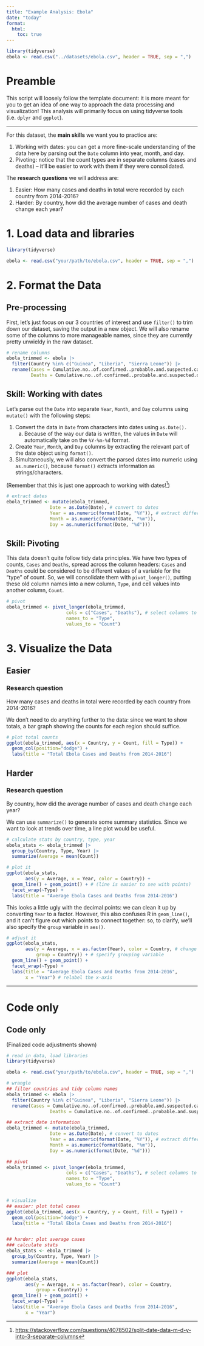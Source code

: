 ```yaml
---
title: "Example Analysis: Ebola"
date: "today"
format: 
  html:
    toc: true
---
```


```r
library(tidyverse)
ebola <- read.csv("../datasets/ebola.csv", header = TRUE, sep = ",")
```

# Preamble

This script will loosely follow the template document: it is more meant for you to get an idea of one way to approach the data processing and visualization! This analysis will primarily focus on using tidyverse tools (i.e. `dplyr` and `ggplot`).

------------------------------------------------------------------------

For this dataset, the **main skills** we want you to practice are:

1.  Working with dates: you can get a more fine-scale understanding of the data here by parsing out the `Date` column into year, month, and day.
2.  Pivoting: notice that the count types are in separate columns (cases and deaths) -- it'll be easier to work with them if they were consolidated.

The **research questions** we will address are:

1.  Easier: How many cases and deaths in total were recorded by each country from 2014-2016?
2.  Harder: By country, how did the average number of cases and death change each year?

# 1. Load data and libraries

```r
library(tidyverse)

ebola <- read.csv("your/path/to/ebola.csv", header = TRUE, sep = ",")
```

# 2. Format the Data

## Pre-processing

First, let's just focus on our 3 countries of interest and use `filter()` to trim down our dataset, saving the output in a new object. We will also rename some of the columns to more manageable names, since they are currently pretty unwieldy in the raw dataset.

```r
# rename columns
ebola_trimmed <- ebola |>
  filter(Country %in% c("Guinea", "Liberia", "Sierra Leone")) |>
  rename(Cases = Cumulative.no..of.confirmed..probable.and.suspected.cases,
         Deaths = Cumulative.no..of.confirmed..probable.and.suspected.deaths)
```

## Skill: Working with dates

Let's parse out the `Date` into separate `Year`, `Month`, and `Day` columns using `mutate()` with the following steps:

1.  Convert the data in `Date` from characters into dates using `as.Date().`
    a.  Because of the way our data is written, the values in `Date` will automatically take on the `%Y-%m-%d` format.
2.  Create `Year`, `Month`, and `Day` columns by extracting the relevant part of the date object using `format()`.
3.  Simultaneously, we will also convert the parsed dates into numeric using `as.numeric()`, because `format()` extracts information as strings/characters.

(Remember that this is just one approach to working with dates![^example-ebola-1])

[^example-ebola-1]: <https://stackoverflow.com/questions/4078502/split-date-data-m-d-y-into-3-separate-columns>

```r
# extract dates
ebola_trimmed <- mutate(ebola_trimmed,
                Date = as.Date(Date), # convert to dates
                Year = as.numeric(format(Date, "%Y")), # extract different parts of the date
                Month = as.numeric(format(Date, "%m")),
                Day = as.numeric(format(Date, "%d")))
```

## Skill: Pivoting

This data doesn't quite follow tidy data principles. We have two types of counts, `Cases` and `Deaths`, spread across the column headers: `Cases` and `Deaths` could be considered to be different values of a variable for the "type" of count. So, we will consolidate them with `pivot_longer()`, putting these old column names into a new column, `Type`, and cell values into another column, `Count`.

```r
# pivot
ebola_trimmed <- pivot_longer(ebola_trimmed,
                      cols = c("Cases", "Deaths"), # select columns to be pivoted
                      names_to = "Type",
                      values_to = "Count")
```

# 3. Visualize the Data

## Easier

::: callout-note
### Research question

How many cases and deaths in total were recorded by each country from 2014-2016?
:::

We don't need to do anything further to the data: since we want to show totals, a bar graph showing the counts for each region should suffice.

```r
# plot total counts
ggplot(ebola_trimmed, aes(x = Country, y = Count, fill = Type)) +
  geom_col(position="dodge") +
  labs(title = "Total Ebola Cases and Deaths from 2014-2016")
```

## Harder

::: callout-note
### Research question

By country, how did the average number of cases and death change each year?
:::

We can use `summarize()` to generate some summary statistics. Since we want to look at trends over time, a line plot would be useful.

```r
# calculate stats by country, type, year
ebola_stats <- ebola_trimmed |>
  group_by(Country, Type, Year) |>
  summarize(Average = mean(Count))

# plot it
ggplot(ebola_stats, 
       aes(y = Average, x = Year, color = Country)) +
  geom_line() + geom_point() + # (line is easier to see with points)
  facet_wrap(~Type) +
  labs(title = "Average Ebola Cases and Deaths from 2014-2016")
```

This looks a little ugly with the decimal points: we can clean it up by converting `Year` to a factor. However, this also confuses R in `geom_line()`, and it can't figure out which points to connect together: so, to clarify, we'll also specify the `group` variable in `aes()`.

```r
# adjust it
ggplot(ebola_stats, 
       aes(y = Average, x = as.factor(Year), color = Country, # change Year to factor
           group = Country)) + # specify grouping variable
  geom_line() + geom_point() +
  facet_wrap(~Type) +
  labs(title = "Average Ebola Cases and Deaths from 2014-2016",
       x = "Year") # relabel the x-axis
```

------------------------------------------------------------------------

# Code only

::: {.callout-note collapse="true"}
## Code only

(Finalized code adjustments shown)

```r
# read in data, load libraries
library(tidyverse)

ebola <- read.csv("your/path/to/ebola.csv", header = TRUE, sep = ",")

# wrangle
## filter countries and tidy column names
ebola_trimmed <- ebola |>
  filter(Country %in% c("Guinea", "Liberia", "Sierra Leone")) |>
  rename(Cases = Cumulative.no..of.confirmed..probable.and.suspected.cases,
                Deaths = Cumulative.no..of.confirmed..probable.and.suspected.deaths)

## extract date information
ebola_trimmed <- mutate(ebola_trimmed,
                Date = as.Date(Date), # convert to dates
                Year = as.numeric(format(Date, "%Y")), # extract different parts of the date
                Month = as.numeric(format(Date, "%m")),
                Day = as.numeric(format(Date, "%d")))

## pivot
ebola_trimmed <- pivot_longer(ebola_trimmed,
                      cols = c("Cases", "Deaths"), # select columns to be pivoted
                      names_to = "Type",
                      values_to = "Count")


# visualize
## easier: plot total cases
ggplot(ebola_trimmed, aes(x = Country, y = Count, fill = Type)) +
  geom_col(position="dodge") +
  labs(title = "Total Ebola Cases and Deaths from 2014-2016")


## harder: plot average cases
### calculate stats
ebola_stats <- ebola_trimmed |>
  group_by(Country, Type, Year) |>
  summarize(Average = mean(Count))

### plot
ggplot(ebola_stats, 
       aes(y = Average, x = as.factor(Year), color = Country,
           group = Country)) +
  geom_line() + geom_point() +
  facet_wrap(~Type) +
  labs(title = "Average Ebola Cases and Deaths from 2014-2016",
       x = "Year")
```
:::
